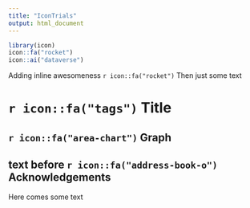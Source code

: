 ```yaml
---
title: "IconTrials"
output: html_document
---
```


```r
library(icon)
icon::fa("rocket")
icon::ai("dataverse")
```

Adding inline awesomeness `r icon::fa("rocket")`
Then just some text

# `r icon::fa("tags")` Title

## `r icon::fa("area-chart")` Graph

## text before `r icon::fa("address-book-o")` Acknowledgements

Here comes some text